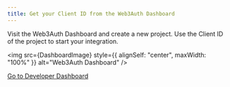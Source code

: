 ```yaml
---
title: Get your Client ID from the Web3Auth Dashboard
---
```



Visit the Web3Auth Dashboard and create a new project. Use the Client ID of the project to start your integration.

<img src={DashboardImage} style={{ alignSelf: "center", maxWidth: "100%" }} alt="Web3Auth Dashboard" />

<a className="button button--primary" href="https://dashboard.web3auth.io" target="_blank" rel="noreferrer noopener">
  Go to Developer Dashboard
</a>
